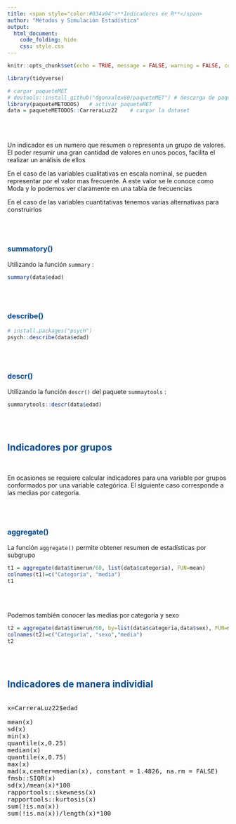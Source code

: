 ```yaml
---
title: <span style="color:#034a94">**Indicadores en R**</span>
author: "Métodos y Simulación Estadística"
output:
  html_document:
    code_folding: hide
    css: style.css
---
```


```r
knitr::opts_chunk$set(echo = TRUE, message = FALSE, warning = FALSE, comment = NA)

library(tidyverse)

# cargar paqueteMET
# devtools::install_github("dgonxalex80/paqueteMET") # descarga de paqueteMET
library(paqueteMETODOS)   # activar paqueteMET
data = paqueteMETODOS::CarreraLuz22    # cargar la dataset

```

<br/><br/>

Un indicador es un numero que resumen o representa un grupo de valores. El poder resumir una gran cantidad de valores en unos pocos, facilita el realizar un análisis de ellos

En el caso de las variables cualitativas en escala nominal, se pueden representar por el valor mas frecuente. A este valor se le conoce como Moda y lo podemos ver claramente en una tabla de frecuencias

En el caso de las variables cuantitativas tenemos varias alternativas para construirlos

<br/><br/>

### <span style="color:#034a94">**summatory()**</span>

Utilizando la función `summary` :

```r
summary(data$edad)
```
<br/><br/>

### <span style="color:#034a94">**describe()**</span>

```r
# install.packages("psych")
psych::describe(data$edad)
```

<br/><br/>

### <span style="color:#034a94">**descr()**</span>

Utilizando la función `descr()` del paquete `summaytools` :

```r
summarytools::descr(data$edad)
```

<br/><br/>

## <span style="color:#034a94">**Indicadores por grupos**</span>

<br/>

En ocasiones se requiere calcular indicadores para una variable por grupos conformados por una variable categórica. El siguiente caso corresponde a las medias por categoría.

<br/><br/>

### <span style="color:#034a94">**aggregate()**</span>

La función `aggregate()` permite obtener resumen de estadísticas por subgrupo


```r
t1 = aggregate(data$timerun/60, list(data$categoria), FUN=mean) 
colnames(t1)=c("Categoría", "media")
t1
```

<br/><br/>

Podemos también conocer las medias por categoría y sexo

```r
t2 = aggregate(data$timerun/60, by=list(data$categoria,data$sex), FUN=mean)
colnames(t2)=c("Categoría", "sexo","media")
t2

```

<br/><br/>

## <span style="color:#034a94">**Indicadores de manera individial**</span>

<pre>

x=CarreraLuz22$edad

mean(x)                                                         #   Mean         37.45
sd(x)                                                           #   Std.Dev      10.90
min(x)                                                          #   Min          15.00
quantile(x,0.25)                                                #   Q1           30.00
median(x)                                                       #   Median       36.00
quantile(x,0.75)                                                #   Q3           44.00
max(x)                                                          #   Max          76.00
mad(x,center=median(x), constant = 1.4826, na.rm = FALSE)       #   MAD          10.38
fmsb::SIQR(x)                                                   #   IQR          14.00
sd(x)/mean(x)*100                                               #   CV            0.29
rapportools::skewness(x)                                        #   Skewness      0.64
rapportools::kurtosis(x)                                        #   Kurtosis      0.11
sum(!is.na(x))                                                  #   N.Valid    1922.00
sum(!is.na(x))/length(x)*100                                    #   Pct.Valid   100.00

</pre>



